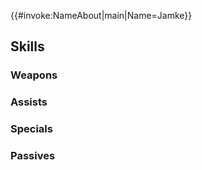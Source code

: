 {{#invoke:NameAbout|main|Name=Jamke}}{{HeroPage Tabs}}
{{Hero Infobox
|Name=Jamke
|Title=Prince of Verdane
|GrowthModifier=Gen 2
|WeaponType=Colorless Bow
|Origin=Fire Emblem: Genealogy of the Holy War
|Gender=Male
|MoveType=Infantry
|actorJP=檜山修之
|actorEN=Joe Zieja
|artist=スエカネクミコ
|additionDate=August 28, 2018
|releaseDate=September 4, 2018
|TagID=ジャムカ
|InternalID=284
|Properties=ghb,limited
|cv1=3
|cv2=900100
|description=The prince of Verdane. He does not carry the blood of a crusader in his veins. He turns his bow against his homeland to try to stop the war. Appears in Fire Emblem: Genealogy of the Holy War.
}}
{{Stats Page
|Lv1HP=16|Lv1ATK=8|Lv1SPD=10|Lv1DEF=7|Lv1RES=4
|GRHP=50|GRATK=65|GRSPD=50|GRDEF=50|GRRES=30
}}
==Skills==
===Weapons===
{{Weapons Table
|weapon1=Iron Bow
|weapon1Default=1
|weapon1Unlock=1
|weapon2=Steel Bow
|weapon2Default=3
|weapon2Unlock=2
|weapon3=Slaying Bow
|weapon3Default=4
|weapon3Unlock=3
|weapon4=Slaying Bow+
|weapon4Default=5
|weapon4Unlock=5
|weapon5=Bow of Verdane
|weapon5Default=
|weapon5Unlock=5
}}
===Assists===
{{Assists Table}}
===Specials===
{{Specials Table
|special1=Night Sky
|special1Default=4
|special1Unlock=3
|special2=Astra
|special2Unlock=4
}}
===Passives===
{{Passives Table
|passiveA1=Heavy Blade 1
|passiveA2=Heavy Blade 2
|passiveA3=Heavy Blade 3
|passiveA1Unlock=3
|passiveA2Unlock=4
|passiveA3Unlock=5
|passiveB1=Cancel Affinity 1
|passiveB2=Cancel Affinity 2
|passiveB3=Cancel Affinity 3
|passiveB1Unlock=1
|passiveB2Unlock=2
|passiveB3Unlock=4
}}
{{Heroes Navbox}}
